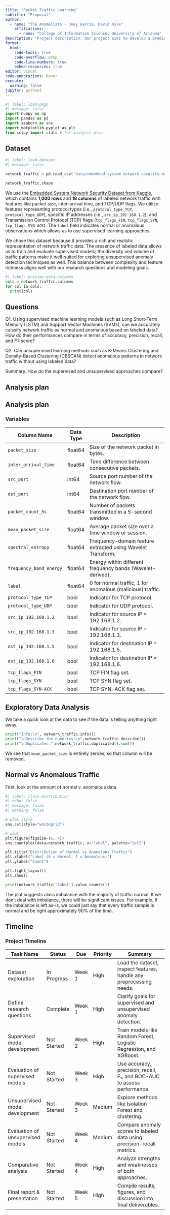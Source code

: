 ```yaml
---
title: "Packet Traffic Learning"
subtitle: "Proposal"
author: 
  - name: "The Anomalists - Joey Garcia, David Kyle"
    affiliations:
      - name: "College of Information Science, University of Arizona"
description: "Project description: Our project aims to develop a predictive model to detect anomalous network behavior using packet-level and statistical features derived from network traffic. With machine learning models, we aim to accurately classify and predict network anomalies, which is essential for intrusion detection, network security monitoring, and incident response automation."
format:
  html:
    code-tools: true
    code-overflow: wrap
    code-line-numbers: true
    embed-resources: true
editor: visual
code-annotations: hover
execute:
  warning: false
jupyter: python3
---
```


```python
#| label: load-pkgs
#| message: false
import numpy as np
import pandas as pd
import seaborn as sns
import matplotlib.pyplot as plt
from scipy import stats # for analysis plan
```

## Dataset

```python
#| label: load-dataset
#| message: false

network_traffic = pd.read_csv('data/embedded_system_network_security_dataset.csv')

network_traffic.shape
```

We use the [Embedded System Network Security Dataset from Kaggle](https://www.kaggle.com/datasets/embedded/system-network-security-dataset), which contains **1,000 rows** and **18 columns** of labeled network traffic with features like packet size, inter-arrival time, and TCP/UDP flags. We utilize features representing protocol types (i.e., `protocol_type_TCP`, `protocol_type_UDP`), specific IP addresses (i.e., `src_ip_192.168.1.2`), and Transmission Control Protocol (TCP) flags (`tcp_flags_FIN`, `tcp_flags_SYN`, `tcp_flags_SYN-ACK`). The `label` field indicates normal or anomalous observations which allows us to use supervised learning approaches.

We chose this dataset because it provides a rich and realistic representation of network traffic data. The presence of labeled data allows us to train and evaluate supervised models; the diversity and volume of traffic patterns make it well-suited for exploring unsupervised anomaly detection techniques as well. This balance between complexity and feature richness aligns well with our research questions and modeling goals.

```python
#| label: preview-data-columns
cols = network_traffic.columns
for col in cols:
  print(col)
```


## Questions

Q1. Using supervised machine learning models such as Long Short-Term Memory (LSTM) and Support Vector Machines (SVMs), can we accurately calssify network traffic as normal and anomalous based on labeled data? How do their performances compare in terms of accuracy, precision, recall, and F1-score?

Q2. Can unsupervised learning methods such as K-Means Clustering and Density-Based Clustering (DBSCAN) detect anomalous patterns in network traffic without using labeled data?

Summary. How do the supervised and unsupervised approaches compare?

## Analysis plan

## Analysis plan

### Variables

| Column Name             | Data Type | Description                                                 |
| ----------------------- | --------- | ----------------------------------------------------------- |
| `packet_size`           | float64   | Size of the network packet in bytes.                        |
| `inter_arrival_time`    | float64   | Time difference between consecutive packets.                |
| `src_port`              | int64     | Source port number of the network flow.                     |
| `dst_port`              | int64     | Destination port number of the network flow.                |
| `packet_count_5s`       | float64   | Number of packets transmitted in a 5-second window.         |
| `mean_packet_size`      | float64   | Average packet size over a time window or session.          |
| `spectral_entropy`      | float64   | Frequency-domain feature extracted using Wavelet Transform. |
| `frequency_band_energy` | float64   | Energy within different frequency bands (Wavelet-derived).  |
| `label`                 | float64   | 0 for normal traffic, 1 for anomalous (malicious) traffic.  |
| `protocol_type_TCP`     | bool      | Indicator for TCP protocol.                                 |
| `protocol_type_UDP`     | bool      | Indicator for UDP protocol.                                 |
| `src_ip_192.168.1.2`    | bool      | Indicator for source IP = 192.168.1.2.                      |
| `src_ip_192.168.1.3`    | bool      | Indicator for source IP = 192.168.1.3.                      |
| `dst_ip_192.168.1.5`    | bool      | Indicator for destination IP = 192.168.1.5.                 |
| `dst_ip_192.168.1.6`    | bool      | Indicator for destination IP = 192.168.1.6.                 |
| `tcp_flags_FIN`         | bool      | TCP FIN flag set.                                           |
| `tcp_flags_SYN`         | bool      | TCP SYN flag set.                                           |
| `tcp_flags_SYN-ACK`     | bool      | TCP SYN-ACK flag set.                                       |

## Exploratory Data Analysis

We take a quick look at the data to see if the data is telling anything right away.



```python
print("Info:\n", network_traffic.info())
print("\nDescribe the numerics:\n",network_traffic.describe())
print("\nDuplicates:",network_traffic.duplicated().sum())
```

We see that `mean_packet_size` is entirely zeroes, so that column will be removed.

## Normal vs Anomalous Traffic

First, look at the amount of normal v. anomalous data.

```python
#| label: class-distribution
#| echo: false
#| message: false
#| warning: false

# plot style
sns.set(style="whitegrid")

# plot
plt.figure(figsize=(6, 4))
sns.countplot(data=network_traffic, x="label", palette="Set2")

plt.title("Distribution of Normal vs Anomalous Traffic")
plt.xlabel("Label (0 = Normal, 1 = Anomalous)")
plt.ylabel("Count")

plt.tight_layout()
plt.show()

print(network_traffic['label'].value_counts())

```

The plot suggests class imbalance with the majority of traffic normal. If we don't deal with imbalance, there will be significant issues. For example, if the imbalance is left as-is, we could just say that every traffic sample is normal and be right approximately 90% of the time. 

## Timeline

### Project Timeline

| Task Name                         | Status      | Due    | Priority | Summary                                                                 |
| --------------------------------- | ----------- | ------ | -------- | ----------------------------------------------------------------------- |
| Dataset exploration               | In Progress | Week 1 | High     | Load the dataset, inspect features, handle any preprocessing needs.     |
| Define research questions         | Complete    | Week 1 | High     | Clarify goals for supervised and unsupervised anomaly detection.        |
| Supervised model development      | Not Started | Week 2 | High     | Train models like Random Forest, Logistic Regression, and XGBoost.      |
| Evaluation of supervised models   | Not Started | Week 3 | High     | Use accuracy, precision, recall, F₁, and ROC-AUC to assess performance. |
| Unsupervised model development    | Not Started | Week 3 | Medium   | Explore methods like Isolation Forest and clustering.                   |
| Evaluation of unsupervised models | Not Started | Week 4 | Medium   | Compare anomaly scores to labeled data using precision-recall metrics.  |
| Comparative analysis              | Not Started | Week 4 | High     | Analyze strengths and weaknesses of both approaches.                    |
| Final report & presentation       | Not Started | Week 5 | High     | Compile results, figures, and discussion into final deliverables.       |
